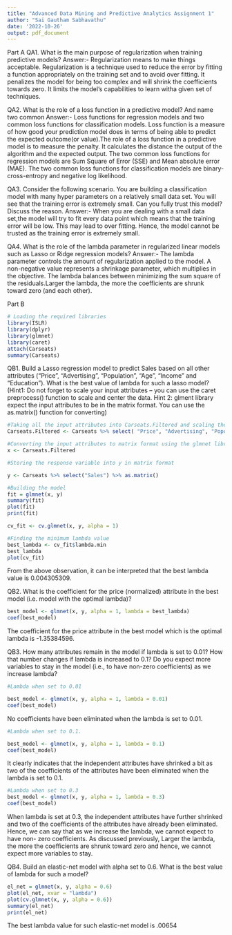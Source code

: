 ---
title: "Advanced Data Mining and Predictive Analytics Assignment 1"
author: "Sai Gautham Sabhavathu"
date: '2022-10-26'
output: pdf_document
---
Part A 
QA1. What is the main purpose of regularization when training predictive models? 
Answer:- Regularization means to make things acceptable. Regularization is a technique used to reduce the error by fitting a function appropriately on the training set and to avoid over fitting. It penalizes the model for being too complex and will shrink the coefficients towards zero. It limits the model's capabilities to learn witha given set of techniques.

QA2. What is the role of a loss function in a predictive model? And name two common Answer:- Loss functions for regression models and two common loss functions for classification models. 
Loss function is a measure of how good your prediction model does in terms of being able to predict the expected outcome(or value).The role of a loss function in a predictive model is to measure the penalty. It calculates the distance the output of the algorithm and the expected output.
The two common loss functions for regression models are Sum Square of Error (SSE) and Mean absolute error (MAE). The two common loss functions for classification models are binary-cross-entropy and negative log likelihood.

QA3. Consider the following scenario. You are building a classification model with many hyper parameters on a relatively small data set. You will see that the training error is extremely small. Can you fully trust this model? Discuss the reason.
Answer:- When you are dealing with a small data set,the model will try to fit every data point which means that the training error will be low. This may lead to over fitting.
Hence, the model cannot be trusted as the training error is extremely small.

QA4. What is the role of the lambda parameter in regularized linear models such as Lasso or Ridge regression models? 
Answer:- The lambda parameter controls the amount of regularization applied to the model. A non-negative value represents a shrinkage parameter, which multiplies in the objective. The lambda balances between minimizing the sum square of the residuals.Larger the lambda, the more the coefficients are shrunk toward zero (and each other).

Part B 
```{r}
# Loading the required libraries 
library(ISLR)
library(dplyr)
library(glmnet)
library(caret)
attach(Carseats)
summary(Carseats)
```
QB1. Build a Lasso regression model to predict Sales based on all other attributes ("Price", 
"Advertising", "Population", "Age", "Income" and "Education").  What is the best value of 
lambda for such a lasso model? (Hint1: Do not forget to scale your input attributes – you can use 
the caret preprocess() function to scale and center the data. Hint 2: glment library expect the 
input attributes to be in the matrix format. You can use the as.matrix() function for converting) 

```{r}
#Taking all the input attributes into Carseats.Filtered and scaling the input attributes.
Carseats.Filtered <- Carseats %>% select( "Price", "Advertising", "Population", "Age", "Income", "Education") %>% scale(center = TRUE, scale = TRUE) %>% as.matrix()

#Converting the input attributes to matrix format using the glmnet library.
x <- Carseats.Filtered

#Storing the response variable into y in matrix format

y <- Carseats %>% select("Sales") %>% as.matrix()
```

```{r}
#Building the model
fit = glmnet(x, y) 
summary(fit)
plot(fit)
print(fit)

cv_fit <- cv.glmnet(x, y, alpha = 1)

#Finding the minimum lambda value
best_lambda <- cv_fit$lambda.min
best_lambda
plot(cv_fit)
```

From the above observation, it can be interpreted that the best lambda value is 0.004305309.

QB2. What is the coefficient for the price (normalized) attribute in the best model (i.e. model 
with the optimal lambda)? 

```{r}
best_model <- glmnet(x, y, alpha = 1, lambda = best_lambda)
coef(best_model)
```

The coefficient for the price attribute in the best model which is the optimal lambda is -1.35384596.

QB3. How many attributes remain in the model if lambda is set to 0.01? How that number 
changes if lambda is increased to 0.1? Do you expect more variables to stay in the model (i.e., to 
have non-zero coefficients) as we increase lambda?

```{r}
#Lambda when set to 0.01

best_model <- glmnet(x, y, alpha = 1, lambda = 0.01)
coef(best_model)
```
No coefficients have been eliminated when the lambda is set to 0.01.

```{r}
#Lambda when set to 0.1.

best_model <- glmnet(x, y, alpha = 1, lambda = 0.1)
coef(best_model)
```

It clearly indicates that the independent attributes have shrinked a bit as two of the coefficients of the attributes have been eliminated when the lambda is set to 0.1.

```{r}
#Lambda when set to 0.3
best_model <- glmnet(x, y, alpha = 1, lambda = 0.3)
coef(best_model)
```
When lambda is set at 0.3, the independent attributes have further shrinked and two of the coefficients of the attributes have already been eliminated.
Hence, we can say that as we increase the lambda, we cannot expect to have non- zero coefficients. As discussed previously, Larger the lambda, the more the coefficients are shrunk toward zero and hence, we cannot expect more variables to stay.

QB4. Build an elastic-net model with alpha set to 0.6. What is the best value of lambda for such 
a model? 
```{r}
el_net = glmnet(x, y, alpha = 0.6)
plot(el_net, xvar = "lambda")
plot(cv.glmnet(x, y, alpha = 0.6))
summary(el_net)
print(el_net)

```
The best lambda value for such elastic-net model is .00654
